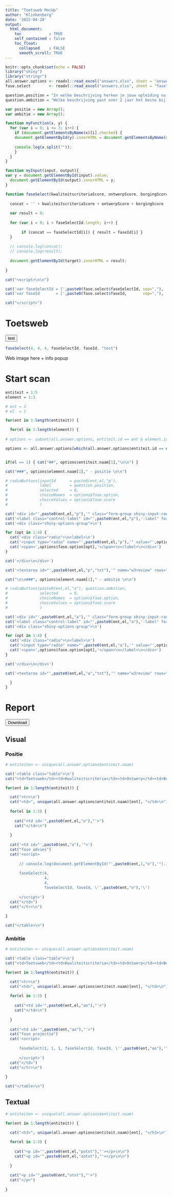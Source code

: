 ```yaml
---
title: "Toetsweb MocUp"
author: "Klinkenberg"
date: '2022-04-28'
output:
  html_document:
    toc            : TRUE
    self_contained : false
    toc_float:
      collapsed    : FALSE
      smooth_scroll: TRUE
---
```


```r
knitr::opts_chunk$set(echo = FALSE)
library("shiny")
library("stringr")
all.answer.options <- readxl::read_excel("answers.xlsx", sheet = "answerOptions")
fase.select        <- readxl::read_excel("answers.xlsx", sheet = "fase")

question.position = "In welke beschrijving herken je jouw opleiding nu het meest?"
question.ambition = "Welke beschrijving past over 2 jaar het beste bij jouw opleiding?"
```

```js
var positie = new Array();
var ambitie = new Array();

function myFunction(x, y) {
  for (var i = 0; i <= 3; i++) {
    if (document.getElementsByName(x)[i].checked) {
    document.getElementById(y).innerHTML = document.getElementsByName(x)[i].value;
    
    console.log(x.split(""));
    }
  }
}

function myInput(input, output){
var y = document.getElementById(input).value;
  document.getElementById(output).innerHTML = y;    
}

function faseSelect(kwaliteitscriteriaScore, ontwerpScore, borgingScore, faseSelectId, faseId, target) {
  
  concat = '' + kwaliteitscriteriaScore + ontwerpScore + borgingScore
  
  var result = 0;
  
  for (var i = 0; i < faseSelectId.length; i++) {
  
       if (concat == faseSelectId[i]) { result = faseId[i] }
  }
  
  // console.log(concat);
  // console.log(result);
  
  document.getElementById(target).innerHTML = result; 
  
}
```

```r
cat("<script>\n\n")

cat('var faseSelectId = [',paste0(fase.select$faseSelectId, sep=","), ']\n\n')
cat('var faseId       = [',paste0(fase.select$faseId,       sep=","), ']\n\n')

cat("</script>")
```

# Toetsweb

<button type="button" id="test">test</button>

```js
faseSelect(4, 4, 4, faseSelectId, faseId, "test")
```

Web image here + info popup

# Start scan

```r
entiteit = 1:5
element = 1:3

# ent = 2
# el  = 1

for(ent in 1:length(entiteit)) {

  for(el in 1:length(element)) {
    
# options <- subset(all.answer.options, entiteit.id == ent & element.id == el)

options <- all.answer.options[which(all.answer.options$entiteit.id == ent & all.answer.options$element.id == el),]


if(el == 1) { cat("##", options$entiteit.naam[1],"\n\n") }

cat("###", options$element.naam[1]," - positie \n\n")

# radioButtons(inputId      = paste0(ent,el,"p"), 
#              label        = question.position,
#              selected     = 0, 
#              choiceNames  = options$fase.option, 
#              choiceValues = options$fase.score
#              )

cat('<div id="',paste0(ent,el,"p"),'" class="form-group shiny-input-radiogroup shiny-input-container" role="radiogroup" aria-labelledby="21p-label" onchange="myFunction(\'',paste0(ent,el,"p"),'\', \'',paste0(ent,el,"o"),'\')">\n')
cat('<label class="control-label" id="',paste0(ent,el,"p"),'-label" for="',paste0(ent,el,"p"),'">',question.position,'</label>\n')
cat('<div class="shiny-options-group">\n')

for (opt in 1:4) {
  cat('<div class="radio">\n<label>\n')
  cat('<input type="radio" name="',paste0(ent,el,"p"),'" value="',options$fase.score[opt],'">')
  cat('<span>',options$fase.option[opt],'</span>\n</label>\n</div>')
}

cat('</div>\n</div>')

cat('<textarea id="',paste0(ent,el,"p","txt"),'" name="w3review" rows="4" cols="115" oninput="myInput(\'',paste0(ent,el,"p","txt"),'\', \'',paste0(ent,el,"potxt"),'\' )">Licht dit antwoord toe.</textarea>')

cat("\n\n###", options$element.naam[1]," - ambitie \n\n")

# radioButtons(paste0(ent,el,"a"), question.ambition,
#              selected     = 0, 
#              choiceNames  = options$fase.option, 
#              choiceValues = options$fase.score
#              )

cat('<div id="',paste0(ent,el,"a"),'" class="form-group shiny-input-radiogroup shiny-input-container" role="radiogroup" aria-labelledby="21p-label" onchange="myFunction(\'',paste0(ent,el,"a"),'\', \'',paste0(ent,el,"ao"),'\')">\n')
cat('<label class="control-label" id="',paste0(ent,el,"a"),'-label" for="',paste0(ent,el,"a"),'">',question.ambition,'</label>\n')
cat('<div class="shiny-options-group">\n')

for (opt in 1:4) {
  cat('<div class="radio">\n<label>\n')
  cat('<input type="radio" name="',paste0(ent,el,"a"),'" value="',options$fase.score[opt],'">')
  cat('<span>',options$fase.option[opt],'</span>\n</label>\n</div>')
}

cat('</div>\n</div>')

cat('<textarea id="',paste0(ent,el,"a","txt"),'" name="w3review" rows="4" cols="115" oninput="myInput(\'',paste0(ent,el,"a","txt"),'\', \'',paste0(ent,el,"aotxt"),'\' )">Licht dit antwoord toe.</textarea>')

  }
}
```

# Report

<button type="button">Download</button>

## Visual


### Positie

```r
# entiteiten <- unique(all.answer.options$entiteit.naam)

cat('<table class="table">\n')
cat("<td>Toetsweb</td><td>Kwaliteitscriteria</td><td>Ontwerp</td><td>Borging</td><td>Fase</td>\n")

for(ent in 1:length(entiteit)) {

  cat("<tr>\n")
  cat("<td>", unique(all.answer.options$entiteit.naam)[ent], "</td>\n")
  
  for(el in 1:3) {
    
    cat("<td id='",paste0(ent,el,"o"),"'>")
    cat("</td>\n")
 
  }
  
  cat('<td id="',paste0(ent,"o"),'">')
  cat("fase advies")
  cat('<script> 
      
      // console.log(document.getElementById("',paste0(ent,1,"o"),'").innerText)
      
      faseSelect(4, 
                 4, 
                 4, 
                 faseSelectId, faseId, \'',paste0(ent,"o"),'\') 
      
      </script>')
  cat("</td>")
  cat("</tr>\n")
  
}

cat("</table>\n")
```

### Ambitie

```r
# entiteiten <- unique(all.answer.options$entiteit.naam)

cat('<table class="table">\n')
cat("<td>Toetsweb</td><td>Kwaliteitscriteria</td><td>Ontwerp</td><td>Borging</td><td>Fase</td>\n")

for(ent in 1:length(entiteit)) {

  cat("<tr>\n")
  cat("<td>", unique(all.answer.options$entiteit.naam)[ent], "</td>\n")
  
  for(el in 1:3) {
    
    cat("<td id='",paste0(ent,el,"ao"),"'>")
    cat("</td>\n")
 
  }
  
  cat("<td id='",paste0(ent,"ao"),"'>")
  cat("fase projectie")
  cat('<script> 
      
      faseSelect(1, 1, 1, faseSelectId, faseId, \'',paste0(ent,"ao"),'\') 
      
      </script>')
  cat("</td>")
  cat("</tr>\n")
  
}

cat("</table>\n")
```

## Textual

```r
# entiteiten <- unique(all.answer.options$entiteit.naam)

for(ent in 1:length(entiteit)) {

  cat("<h3>", unique(all.answer.options$entiteit.naam)[ent], "</h3>\n")
  
  for(el in 1:3) {
    
    cat("<p id='",paste0(ent,el,"potxt"),"'></p>\n\n")
    cat("<p id='",paste0(ent,el,"aotxt"),"'></p>\n\n")
 
  }
  
  cat("<p id='",paste0(ent,"otxt"),"'>")
  cat("</p>")
  
}
```